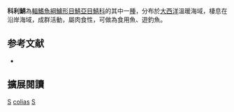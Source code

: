 {{Speciesbox 
| taxon = Scomber colias
| image = Lanzardo 2.jpg
| status = LC
| status_system = IUCN3.1
| authority = [[Gmelin|Gmelin]], 1789
| synonyms =  *''Pneumatophorus colias''<br /><small>Gmelin, 1789</small>
*''Pneumatophorus japonicus marplatensis''<br /><small>López, 1955</small>
*''Scomber capensis''<br /><small>Storer, 1855</small>
*''Scomber dekayi''<br /><small>Fowler, 1935</small>
*''Scomber gigas''<br /><small>Swainson, 1839</small>
}}
'''科利鯖'''為[[輻鰭魚綱|輻鰭魚綱]][[鱸形目|鱸形目]][[鯖亞目|鯖亞目]][[鯖科|鯖科]]的其中一[[種|種]]，分布於[[大西洋|大西洋]]溫暖海域，棲息在沿岸海域，成群活動，屬肉食性，可做為食用魚、遊釣魚。

== 参考文献 ==
{{reflist}}
*{{FishBase_species|genus=Scomber|species=|year=2012|month=7}}

== 擴展閱讀 == 
{{refbegin}}
{{wikispecies-inline|Scomber colias|科利鯖}}
{{refend}}
{{Taxonbar|from=Q1934719}}

[[Category:食用魚|S]]
[[Category:鯖屬|colias]]
[[Category:1789年描述的魚類|S]]


{{鱸形目小作品}}